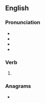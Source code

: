==English==

===Pronunciation===
* {{IPA|/ˈlɛnt/|lang=en}}
* {{audio|en-us-leant.ogg|Audio (US)|lang=en}}
* {{homophones|lang=en|lent|Lent}}
* {{rhymes|ɛnt|lang=en}}

===Verb===
{{head|en|verb form}}

# {{lb|en|chiefly|UK}} {{en-past of|lean}}

===Anagrams===
* {{anagrams|en|a=aelnt|Antle|ental|laten}}